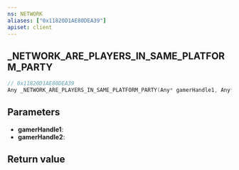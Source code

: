 ```yaml
---
ns: NETWORK
aliases: ["0x11820D1AE80DEA39"]
apiset: client
---
```

## _NETWORK_ARE_PLAYERS_IN_SAME_PLATFORM_PARTY

```c
// 0x11820D1AE80DEA39
Any _NETWORK_ARE_PLAYERS_IN_SAME_PLATFORM_PARTY(Any* gamerHandle1, Any* gamerHandle2);
```


## Parameters
* **gamerHandle1**:
* **gamerHandle2**:

## Return value